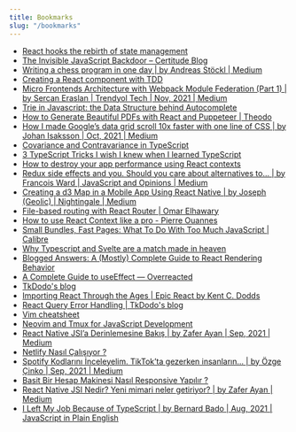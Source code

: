 ```yaml
---
title: Bookmarks
slug: "/bookmarks"
---
```


- [React hooks the rebirth of state management](https://tannerlinsley.com/blog/react-hooks-the-rebirth-of-state-management)
- [The Invisible JavaScript Backdoor – Certitude Blog](https://certitude.consulting/blog/en/invisible-backdoor/)
- [Writing a chess program in one day | by Andreas Stöckl | Medium](https://andreasstckl.medium.com/writing-a-chess-program-in-one-day-30daff4610ec)
- [Creating a React component with TDD](https://dev.to/mbarzeev/creating-a-react-component-with-tdd-2jn8)
- [Micro Frontends Architecture with Webpack Module Federation (Part 1) | by Sercan Eraslan | Trendyol Tech | Nov, 2021 | Medium](https://medium.com/trendyol-tech/micro-frontend-architecture-with-webpack-module-federation-part-1-9827d436bd1e)
- [Trie in Javascript: the Data Structure behind Autocomplete](https://stackfull.dev/trie-in-javascript-the-data-structure-behind-autocomplete)
- [How to Generate Beautiful PDFs with React and Puppeteer | Theodo](https://blog.theodo.com/2021/10/pdf-generation-react-puppeteer/)
- [How I made Google’s data grid scroll 10x faster with one line of CSS | by Johan Isaksson | Oct, 2021 | Medium](https://medium.com/@johan.isaksson/how-i-made-googles-data-grid-scroll-10x-faster-with-one-line-of-css-78cb1e8d9cb1)
- [Covariance and Contravariance in TypeScript](https://dmitripavlutin.com/typescript-covariance-contravariance/)
- [3 TypeScript Tricks I wish I knew when I learned TypeScript](https://www.cstrnt.dev/blog/three-typescript-tricks)
- [How to destroy your app performance using React contexts](https://thoughtspile.github.io/2021/10/04/react-context-dangers/)
- [Redux side effects and you. Should you care about alternatives to… | by Francois Ward | JavaScript and Opinions | Medium](https://medium.com/javascript-and-opinions/redux-side-effects-and-you-66f2e0842fc3)
- [Creating a d3 Map in a Mobile App Using React Native | by Joseph (Geolic) | Nightingale | Medium](https://medium.com/nightingale/creating-a-d3-map-in-a-mobile-app-using-react-native-46da1e6b3be6)
- [File-based routing with React Router | Omar Elhawary](https://omarelhawary.me/blog/file-based-routing-with-react-router)
- [How to use React Context like a pro - Pierre Ouannes](https://devtrium.com/posts/how-use-react-context-pro)
- [Small Bundles, Fast Pages: What To Do With Too Much JavaScript | Calibre](https://calibreapp.com/blog/bundle-size-optimization)
- [Why Typescript and Svelte are a match made in heaven](https://www.sanity.io/guides/using-typescript-with-svelte)
- [Blogged Answers: A (Mostly) Complete Guide to React Rendering Behavior](https://blog.isquaredsoftware.com/2020/05/blogged-answers-a-mostly-complete-guide-to-react-rendering-behavior/)
- [A Complete Guide to useEffect — Overreacted](https://overreacted.io/a-complete-guide-to-useeffect/)
- [TkDodo's blog](https://tkdodo.eu/blog/)
- [Importing React Through the Ages | Epic React by Kent C. Dodds](https://epicreact.dev/importing-react-through-the-ages/)
- [React Query Error Handling | TkDodo's blog](https://tkdodo.eu/blog/react-query-error-handling)
- [Vim cheatsheet](https://devhints.io/vim)
- [Neovim and Tmux for JavaScript Development](https://elijahmanor.com/blog/neovim-tmux)
- [React Native JSI’a Derinlemesine Bakış | by Zafer Ayan | Sep, 2021 | Medium](https://zaferayan.medium.com/react-native-jsia-derinlemesine-bak%C4%B1%C5%9F-c36a2021358f)
- [Netlify Nasıl Çalışıyor ?](https://medium.com/cloud-and-servers/netlify-nas%C4%B1l-%C3%A7al%C4%B1%C5%9F%C4%B1yor-69a333a56762)
- [Spotify Kodlarını İnceleyelim. TikTok’ta gezerken insanların… | by Özge Çinko | Sep, 2021 | Medium](https://ozgecinko.medium.com/spotify-kodlar%C4%B1n%C4%B1-i%CC%87nceleyelim-af4a96d7f434)
- [Basit Bir Hesap Makinesi Nasıl Responsive Yapılır ?](https://medium.com/frontend-development-with-js/basit-bir-hesap-makinesi-nas%C4%B1l-responsive-yap%C4%B1l%C4%B1r-e929a082a0ed)
- [React Native JSI Nedir? Yeni mimari neler getiriyor? | by Zafer Ayan | Medium](https://zaferayan.medium.com/react-native-jsi-nedir-yeni-mimari-neler-getiriyor-d055acbc2933)
- [I Left My Job Because of TypeScript | by Bernard Bado | Aug, 2021 | JavaScript in Plain English](https://javascript.plainenglish.io/i-left-my-job-because-of-typescript-3df0cb38bdbf)

    